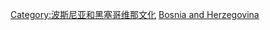 {{Commons cat|Sports in Bosnia and Herzegovina}}

[[Category:波斯尼亚和黑塞哥维那文化‎|Category:波斯尼亚和黑塞哥维那文化‎]]
[[Category:歐洲各國體育|Bosnia and Herzegovina]]